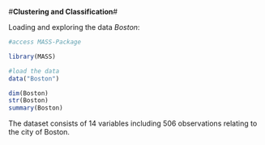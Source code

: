 #**Clustering and Classification**#

Loading and exploring the data *Boston*:


```r

#access MASS-Package

library(MASS)

#load the data
data("Boston")

dim(Boston)
str(Boston)
summary(Boston)

```

The dataset consists of 14 variables including 506 observations relating to the city of Boston.